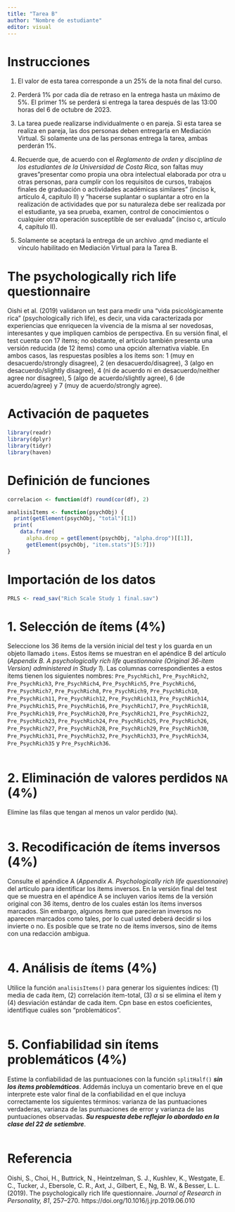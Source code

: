 ---
title: "Tarea B"
author: "Nombre de estudiante"
editor: visual
---

# Instrucciones

1.  El valor de esta tarea corresponde a un 25% de la nota final del curso.

2.  Perderá 1% por cada día de retraso en la entrega hasta un máximo de 5%. El primer 1% se perderá si entrega la tarea después de las 13:00 horas del 6 de octubre de 2023.

3.  La tarea puede realizarse individualmente o en pareja. Si esta tarea se realiza en pareja, las dos personas deben entregarla en Mediación Virtual. Si solamente una de las personas entrega la tarea, ambas perderán 1%.

4.  Recuerde que, de acuerdo con el *Reglamento de orden y disciplina de los estudiantes de la Universidad de Costa Rica*, son faltas muy graves"presentar como propia una obra intelectual elaborada por otra u otras personas, para cumplir con los requisitos de cursos, trabajos finales de graduación o actividades académicas similares" (inciso k, artículo 4, capítulo II) y "hacerse suplantar o suplantar a otro en la realización de actividades que por su naturaleza debe ser realizada por el estudiante, ya sea prueba, examen, control de conocimientos o cualquier otra operación susceptible de ser evaluada" (inciso c, artículo 4, capítulo II).

5.  Solamente se aceptará la entrega de un archivo .qmd mediante el vínculo habilitado en Mediación Virtual para la Tarea B.

# The psychologically rich life questionnaire

Oishi et al. (2019) validaron un test para medir una "vida psicológicamente rica" (psychologically rich life), es decir, una vida caracterizada por experiencias que enriquecen la vivencia de la misma al ser novedosas, interesantes y que impliquen cambios de perspectiva. En su versión final, el test cuenta con 17 ítems; no obstante, el artículo también presenta una versión reducida (de 12 ítems) como una opción alternativa viable. En ambos casos, las respuestas posibles a los ítems son: 1 (muy en desacuerdo/strongly disagree), 2 (en desacuerdo/disagree), 3 (algo en desacuerdo/slightly disagree), 4 (ni de acuerdo ni en desacuerdo/neither agree nor disagree), 5 (algo de acuerdo/slightly agree), 6 (de acuerdo/agree) y 7 (muy de acuerdo/strongly agree).

# Activación de paquetes

```{r}

library(readr)
library(dplyr)
library(tidyr)
library(haven)
```

# Definición de funciones

```{r}

correlacion <- function(df) round(cor(df), 2)

analisisItems <- function(psychObj) {
  print(getElement(psychObj, "total")[1])
  print(
    data.frame(
      alpha.drop = getElement(psychObj, "alpha.drop")[[1]],
      getElement(psychObj, "item.stats")[5:7]))
}
```

# Importación de los datos

```{r}

PRLS <- read_sav("Rich Scale Study 1 final.sav")
```

# 1. Selección de ítems (4%)

Seleccione los 36 ítems de la versión inicial del test y los guarda en un objeto llamado `items`. Estos ítems se muestran en el apéndice B del artículo (*Appendix B. A psychologically rich life questionnaire (Original 36-item Version) administered in Study 1*). Las columnas correspondientes a estos ítems tienen los siguientes nombres: `Pre_PsychRich1`, `Pre_PsychRich2`, `Pre_PsychRich3`, `Pre_PsychRich4`, `Pre_PsychRich5`, `Pre_PsychRich6`, `Pre_PsychRich7`, `Pre_PsychRich8`, `Pre_PsychRich9`, `Pre_PsychRich10`, `Pre_PsychRich11`, `Pre_PsychRich12`, `Pre_PsychRich13`, `Pre_PsychRich14`, `Pre_PsychRich15`, `Pre_PsychRich16`, `Pre_PsychRich17`, `Pre_PsychRich18`, `Pre_PsychRich19`, `Pre_PsychRich20`, `Pre_PsychRich21`, `Pre_PsychRich22`, `Pre_PsychRich23`, `Pre_PsychRich24`, `Pre_PsychRich25`, `Pre_PsychRich26`, `Pre_PsychRich27`, `Pre_PsychRich28`, `Pre_PsychRich29`, `Pre_PsychRich30`, `Pre_PsychRich31`, `Pre_PsychRich32`, `Pre_PsychRich33`, `Pre_PsychRich34`, `Pre_PsychRich35` y `Pre_PsychRich36`.

```{r}


```

# 2. Eliminación de valores perdidos `NA` (4%)

Elimine las filas que tengan al menos un valor perdido (`NA`).

```{r}


```

# 3. Recodificación de ítems inversos (4%)

Consulte el apéndice A (*Appendix A. Psychologically rich life questionnaire*) del artículo para identificar los ítems inversos. En la versión final del test que se muestra en el apéndice A se incluyen varios ítems de la versión original con 36 ítems, dentro de los cuales están los ítems inversos marcados. Sin embargo, algunos ítems que parecieran inversos no aparecen marcados como tales, por lo cual usted deberá decidir si los invierte o no. Es posible que se trate no de ítems inversos, sino de ítems con una redacción ambigua.

```{r}


```

# 4. Análisis de ítems (4%)

Utilice la función `analisisItems()` para generar los siguientes índices: (1) media de cada ítem, (2) correlación ítem-total, (3) $\alpha$ si se elimina el ítem y (4) desviación estándar de cada ítem. Cpn base en estos coeficientes, identifique cuáles son "problemáticos".

```{r}


```

# 5. Confiabilidad sin ítems problemáticos (4%)

Estime la confiabilidad de las puntuaciones con la función `splitHalf()` ***sin los ítems problemáticos***. Addemás incluya un comentario breve en el que interprete este valor final de la confiabilidad en el que incluya correctamente los siguientes términos: varianza de las puntuaciones verdaderas, varianza de las puntuaciones de error y varianza de las puntuaciones observadas. ***Su respuesta debe reflejar lo abordado en la clase del 22 de setiembre***.

```{r}


```

# Referencia

Oishi, S., Choi, H., Buttrick, N., Heintzelman, S. J., Kushlev, K., Westgate, E. C., Tucker, J., Ebersole, C. R., Axt, J., Gilbert, E., Ng, B. W., & Besser, L. L. (2019). The psychologically rich life questionnaire. *Journal of Research in Personality, 81*, 257--270. https://doi.org/10.1016/j.jrp.2019.06.010
